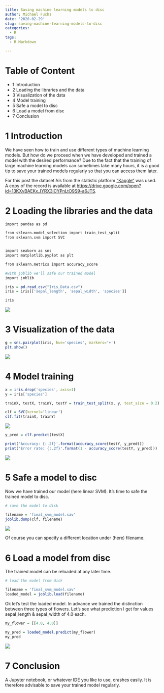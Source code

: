 ```yaml
---
title: Saving machine learning models to disc
author: Michael Fuchs
date: '2020-02-29'
slug: saving-machine-learning-models-to-disc
categories:
  - R
tags:
  - R Markdown

---
```




# Table of Content

+ 1 Introduction
+ 2 Loading the libraries and the data
+ 3 Visualization of the data
+ 4 Model training
+ 5 Safe a model to disc
+ 6 Load a model from disc
+ 7 Conclusion


# 1 Introduction


We have seen how to train and use different types of machine learning models. But how do we proceed when we have developed and trained a model with the desired performance? 
Due to the fact that the training of large machine learning models can sometimes take many hours, it is a good tip to save your trained models regularly so that you can access them later.

For this post the dataset *Iris* from the statistic platform ["Kaggle"](https://www.kaggle.com/c/santander-customer-satisfaction/data) was used. A copy of the record is available at <https://drive.google.com/open?id=13KXvBAEKx_IYRX3iCYPnLtO9S9-a6JTS>.




# 2 Loading the libraries and the data

```r
import pandas as pd

from sklearn.model_selection import train_test_split
from sklearn.svm import SVC


import seaborn as sns
import matplotlib.pyplot as plt

from sklearn.metrics import accuracy_score

#with joblib we'll safe our trained model
import joblib
```




```r
iris = pd.read_csv("Iris_Data.csv")
iris = iris[['sepal_length', 'sepal_width', 'species']]

iris
```

![](/post/2020-02-29-saving-machine-learning-models-to-disc_files/p41p1.png)


# 3 Visualization of the data

```r
g = sns.pairplot(iris, hue='species', markers='+')
plt.show()
```


![](/post/2020-02-29-saving-machine-learning-models-to-disc_files/p41p2.png)



# 4 Model training

```r
x = iris.drop('species', axis=1)
y = iris['species']

trainX, testX, trainY, testY = train_test_split(x, y, test_size = 0.2)

clf = SVC(kernel='linear')
clf.fit(trainX, trainY)
```


![](/post/2020-02-29-saving-machine-learning-models-to-disc_files/p41p3.png)




```r
y_pred = clf.predict(testX)
```

```r
print('Accuracy: {:.2f}'.format(accuracy_score(testY, y_pred)))
print('Error rate: {:.2f}'.format(1 - accuracy_score(testY, y_pred)))
```


![](/post/2020-02-29-saving-machine-learning-models-to-disc_files/p41p4.png)



# 5 Safe a model to disc

Now we have trained our model (here linear SVM). It's time to safe the trained model to disc.


```r
# save the model to disk

filename = 'final_svm_model.sav'
joblib.dump(clf, filename)
```


![](/post/2020-02-29-saving-machine-learning-models-to-disc_files/p41p5.png)


Of course you can specify a different location under (here) filename.





# 6 Load a model from disc


The trained model can be reloaded at any later time.

```r
# load the model from disk

filename = 'final_svm_model.sav'
loaded_model = joblib.load(filename)

```


Ok let's test the loaded model. In advance we trained the distinction between three types of flowers.
Let's see what prediction I get for values sepal_length & sepal_width of 4.0 each.


```r
my_flower = [[4.0, 4.0]]
```

```r
my_pred = loaded_model.predict(my_flower)
my_pred
```


![](/post/2020-02-29-saving-machine-learning-models-to-disc_files/p41p6.png)


# 7 Conclusion

A Jupyter notebook, or whatever IDE you like to use, crashes easily. It is therefore advisable to save your trained model regularly.


